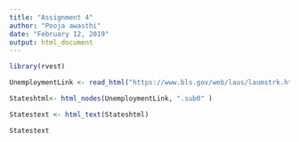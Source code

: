 ```yaml
---
title: "Assignment 4"
author: "Pooja awasthi"
date: "February 12, 2019"
output: html_document
---
```


```r
library(rvest)

UnemploymentLink <- read_html("https://www.bls.gov/web/laus/laumstrk.htm")

Stateshtml<- html_nodes(UnemploymentLink, ".sub0" )

Statestext <- html_text(Stateshtml)

Statestext




  

```